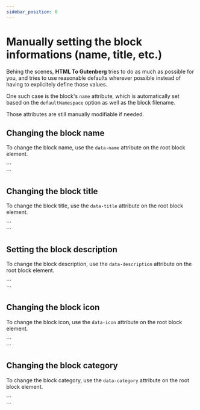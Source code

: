 ```yaml
---
sidebar_position: 0
---
```



# Manually setting the block informations (name, title, etc.)

Behing the scenes, **HTML To Gutenberg** tries to do as much as possible for you, and tries to use reasonable defaults wherever possible instead of having to explicitely define those values.

One such case is the block's `name` attribute, which is automatically set based on the `defaultNamespace` option as well as the block filename.

Those attributes are still manually modifiable if needed.

## Changing the block name

To change the block name, use the `data-name` attribute on the root block element.

<CodeExample>
  ```
  <section data-name="custom-namespace/custom-block-name"></section>
  ```
</CodeExample>

## Changing the block title

To change the block title, use the `data-title` attribute on the root block element.

<CodeExample>
  ```
  <section data-title="Custom block title"></section>
  ```
</CodeExample>

## Setting the block description

To change the block description, use the `data-description` attribute on the root block element.

<CodeExample>
  ```
  <section data-description="Custom description"></section>
  ```
</CodeExample>

## Changing the block icon

To change the block icon, use the `data-icon` attribute on the root block element.

<CodeExample>
  ```
  <section data-icon="star"></section>
  ```
</CodeExample>

## Changing the block category

To change the block category, use the `data-category` attribute on the root block element.

<CodeExample>
  ```
  <section data-category="widgets"></section>
  ```
</CodeExample>

